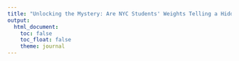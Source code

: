 ```yaml
---
title: "Unlocking the Mystery: Are NYC Students' Weights Telling a Hidden Story"
output: 
  html_document:
    toc: false
    toc_float: false
    theme: journal
---
```


